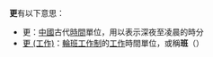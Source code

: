 '''更'''有以下意思：
*更：[[中國|中國]]古代[[時間|時間]]單位，用以表示深夜至凌晨的時分
*[[更_(工作)|更 (工作)]]：[[輪班工作制|輪班工作制]]的[[工作|工作]]時間單位，或稱'''班'''（{{lang-en|Shift}}）

{{消歧義|Cat=一字消歧義}}